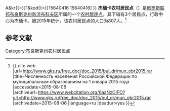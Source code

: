 {{Infobox Settlement
| official_name = 杰缅卡农村居民点
| native_name = Деменское сельское поселение
| settlement_type = [[农村居民点|农村居民点]]
| subdivision_type = [[国家|国家]]
| subdivision_type1 = [[州_(俄罗斯)|州]]
| subdivision_type2 = [[区_(苏联)|区]]
| subdivision_name = {{RUS}}
| subdivision_name1 = [[布良斯克州|布良斯克州]]
| subdivision_name2 = [[新济布科夫区|新济布科夫区]]
| seat_type = 行政中心
| seat = 杰缅卡
| population_as_of=2015
| population_footnotes = <ref name=stat />
| population_total = 807
| coordinates_display = inline,title
| latd =  | latm =  | lats =  | latNS = N
| longd =  | longm =  | longs =  | longEW = E
| timezone = [[莫斯科时间|MSK]]
| utc_offset = +3
| blank_name = [[俄罗斯市政土地区划代码|OKTMO编码]]
| blank_info = [http://classif.spb.ru/classificators/view/tma.php?st{{=}}A&kr{{=}}1&kod{{=}}15640416 15640416]
}}
'''杰缅卡农村居民点'''（{{lang-ru|Деменское сельское поселение}}）是[[俄罗斯联邦|俄罗斯联邦]][[布良斯克州|布良斯克州]][[新济布科夫区|新济布科夫区]]所属的一个[[农村居民点|农村居民点]]。其下辖有3个居民点，行政中心为杰缅卡。据2015年统计，该农村居民点的人口为807人。<ref name=stat>{{ cite web |url=http://www.gks.ru/free_doc/doc_2015/bul_dr/mun_obr2015.rar |title=Численность населения Российской Федерации по муниципальным образованиям на 1 января 2015 года |accessdate=2015-08-06 |archiveurl=https://www.webcitation.org/6aaNzOlFO?url=http://www.gks.ru/free_doc/doc_2015/bul_dr/mun_obr2015.rar |archivedate=2015-08-06 |language=ru |deadurl=yes }}</ref>

== 参考文献 ==
{{reflist}}

{{Russia-stub}}

[[Category:布良斯克州农村居民点|Category:布良斯克州农村居民点]]